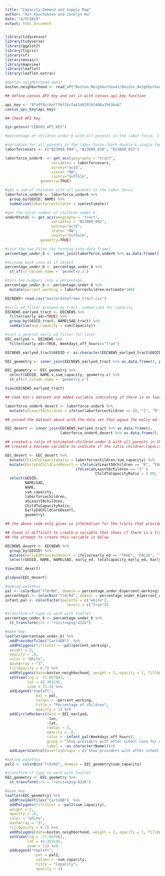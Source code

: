 ```yaml
---
title: "Capacity Demand and Supply Map"
author: "Kat Kyuchukova and Jocelyn Hu"
date: "4/9/2019"
output: html_document
---
```

```r
library(tidycensus)
library(tidyverse)
library(ggplot2)
library(tigris)
library(sf)
library(mosaic)
library(mapview)
library(leaflet)
library(leaflet.extras)
```

```r
#boston neighborhood data!
boston_neighborhood <- read_sf("Boston_Neighborhoods/Boston_Neighborhoods.shp")
```


```r
## define census API key and set it with census_api_key function

api_key <- "8fa9f8cc6afff6f16cfa41d92974f406a35636a6"
census_api_key(api_key)

## check API key

Sys.getenv("CENSUS_API_KEY")
```

```r
#percentage of children under 6 with all parents in the labor force, 1 for single-parent household, 2 for two-parent household in each census tract in Boston.

#variables for all parents in the labor force (both double & single family households)
laborforcevars <- c("B23008_004", "B23008_010", "B23008_013")

laborforce_under6  <- get_acs(geography = "tract",
                     variables = laborforcevars,
                     survey="acs5",
                     state= "MA",
                     county="Suffolk",
                geometry=TRUE)

#get a sum of children with all parents in the labor force
laborforce_under6 <- laborforce_under6 %>%
  group_by(GEOID, NAME) %>%
  summarise(laborforcechildren = sum(estimate)) 

#get the total number of children under 6
under6total <- get_acs(geography = "tract",
                     variables = "B23008_002",
                     survey="acs5",
                     state= "MA",
                     county="Suffolk",
                geometry=TRUE)

#join the two files (by turning into data frame)
percentage_under_6 <- inner_join(laborforce_under6 %>% as.data.frame(), under6total %>% as.data.frame(), by = "GEOID")

#turning back into an sf object
percentage_under_6 <- percentage_under_6 %>%
  st_sf(sf_column_name = 'geometry.x')

#turn two numbers into a percentage
percentage_under_6 <- percentage_under_6 %>%
  mutate(percent_working = laborforcechildren/estimate*100)
```


```r
EECNEW5<-read.csv("masterdataframe_tract.csv")

#early ed filter grouped by tract, summarized for capacity
EECNEW5_earlyed_tract <- EECNEW5 %>%
  filter(early_ed==TRUE) %>%
  group_by(GEOID_tract, NAMELSAD_tract) %>%
  summarise(sum_capacity = sum(Capacity))

#just a general early ed filter for later
EEC_earlyed <- EECNEW5 %>%
  filter(early_ed==TRUE, Weekdays_off_hours=="True")

EECNEW5_earlyed_tract$GEOID <- as.character(EECNEW5_earlyed_tract$GEOID)

EEC_geometry <- inner_join(EECNEW5_earlyed_tract %>% as.data.frame(), percentage_under_6 %>% as.data.frame(), by = "GEOID")

EEC_geometry <- EEC_geometry %>%
  select(GEOID, NAME.x,sum_capacity, geometry.x) %>%
  st_sf(sf_column_name = 'geometry.x')

View(EECNEW5_earlyed_tract)
```


```r
## took Kat's dataset and added variable indicating if there is at least 50 children under 6 with all parents in the workforce per tract

laborforce_under6_desert <- laborforce_under6 %>%
  mutate(atLeast50children = ifelse(laborforcechildren >= 50, "1", "0" ))

## joined the dataset above with the data set that wgave the ealry ed filter grouped by tract and summarized for early ed capacity

EEC_desert <- inner_join(EECNEW5_earlyed_tract %>% as.data.frame(), 
                         laborforce_under6_desert %>% as.data.frame(), by = "GEOID")

## created a ratio of estimated children under 6 with all parents in the workforce per tract over summarized early ed capacity per tract
## created a boolean variable to indicate if the ratio children:capacity is greater than 3:1, which would indicate a desert area in that tract

EEC_desert <- EEC_desert %>%
  mutate(ChildToCapacityRatio = laborforcechildren/sum_capacity) %>%
  mutate(EarlyEdChildCareDesert = ifelse(atLeast50children == "0", "FALSE",
                                ifelse(atLeast50children == "1" &
                                         ChildToCapacityRatio > 3.00, "TRUE", "FALSE"))) %>%
  select(GEOID, 
         NAMELSAD,
         NAME, 
         sum_capacity, 
         laborforcechildren,
         atLeast50children,
         ChildToCapacityRatio,
         EarlyEdChildCareDesert,
         geometry)

## the above code only gives us information for the tracts that provide early ed childcare 

## found it difficult to create a variable that shows if there is a tract that is completely missing an early ed child care provider (which is suppose to be registered as desert area)
## the attempt to create this variable is below

EECNEW5_desert <- EECNEW5 %>%
  group_by(GEOID) %>%
  mutate(EarlyEdProviderDesert = ifelse(early_ed == "TRUE", "FALSE", "TRUE")) %>%
  select(GEOID, NAME, NAMELSAD, early_ed, totalcapacity_early_ed, EarlyEdProviderDesert)

View(EEC_desert)
```

```r
glimpse(EEC_desert)
```

```r
#making palettes
pal <- colorBin("YlOrRd", domain = percentage_under_6$percent_working)
percent6pal <- colorBin("YlOrRd", domain = percentage_under_6$percent_working)
infant_pal <- colorFactor(palette = c("white"),
                            levels = c("True"))

#transform sf type to work with leaflet
percentage_under_6 <- percentage_under_6 %>%
  st_transform(crs = "+init=epsg:4326")

#make map
leaflet(percentage_under_6) %>%
  addProviderTiles("CartoDB")  %>%
  addPolygons(fillColor = ~pal(percent_working),
  weight = 2,
  opacity = .8,
  color = "white",
  dashArray = "3",
  fillOpacity = 0.7) %>%
  addPolygons(data=boston_neighborhood, weight = 2, opacity = 1, fillOpacity=0, stroke=TRUE, color="black", label=~Name) %>% #adding neighborhood data
  setView(lng = -71.057083, 
          lat = 42.361145, 
          zoom = 11.5) %>%
  addLegend("topleft", 
              pal = pal, 
              values = ~percent_working,
              title = "Percentage of children",
              opacity = 1) %>%
  addCircleMarkers(data = EEC_earlyed,
                   ~lon,
                   ~lat,
                   radius = 3,
                   opacity = .8,
                   color = ~infant_pal(Weekdays_off_hours),
                   group = "Show providers with after school care for early ed",
                   label = ~as.character(Name))%>%
  addLayersControl(overlayGroups = c("Show providers with after school care for early ed"))

```



```r
#making palettes
pal2 <- colorBin("YlOrRd", domain = EEC_geometry$sum_capacity)

#transform sf type to work with leaflet
EEC_geometry <- EEC_geometry %>%
  st_transform(crs = "+init=epsg:4326")

#make map
leaflet(EEC_geometry) %>%
  addProviderTiles("CartoDB")  %>%
  addPolygons(fillColor = ~pal2(sum_capacity),
  weight = 2,
  opacity = .8,
  color = "white",
  dashArray = "3",
  fillOpacity = 0.7) %>%
  addPolygons(data=boston_neighborhood, weight = 2, opacity = 1, fillOpacity=0, stroke=TRUE, color="black", label=~Name) %>% #adding neighborhood data
  setView(lng = -71.057083, 
          lat = 42.361145, 
          zoom = 11) %>%
  addLegend("topleft", 
              pal = pal2, 
              values = ~sum_capacity,
              title = "Capacity",
              opacity = 1)
```

